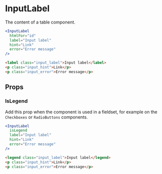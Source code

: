 ---
---



# InputLabel

The content of a table component.

<DocLinks
  figma="https://www.figma.com/design/bEeQ97jqZFWepD0x4oU5k7/Pallote?node-id=2789-18327&t=tOYUaoJ7MQ7ScSgt-11"
  storybook="https://react.pallote.com/?path=/docs/components-tablebody--docs"
/>

<div class="docs_block">
  <div>
    <InputLabel
      htmlFor="id"
      label="Input label"
      hint="Link"
      error="Error message"
    />
  </div>
</div>

<Tabs groupId="package" queryString>
  <TabItem value="react" label="React">

```jsx
<InputLabel
  htmlFor="id"
  label="Input label"
  hint="Link"
  error="Error message"
/>
```
  </TabItem>
  <TabItem value="css" label="CSS">

```html
<label class="input_label">Input label</label>
<p class="input_hint">Link</p>
<p class="input_error">Error message</p>
```
  </TabItem>
</Tabs>

## Props

### IsLegend

Add this prop when the component is used in a fieldset, for example on the `Checkboxes` or `RadioButtons` components.

<div class="docs_block">
  <div>
    <InputLabel
      isLegend
      label="Input label"
      hint="Link"
      error="Error message"
    />
  </div>
</div>

<Tabs groupId="package" queryString>
  <TabItem value="react" label="React">

```jsx
<InputLabel
  isLegend
  label="Input label"
  hint="Link"
  error="Error message"
/>
```
  </TabItem>
  <TabItem value="css" label="CSS">

```html
<legend class="input_label">Input label</legend>
<p class="input_hint">Link</p>
<p class="input_error">Error message</p>
```
  </TabItem>
</Tabs>